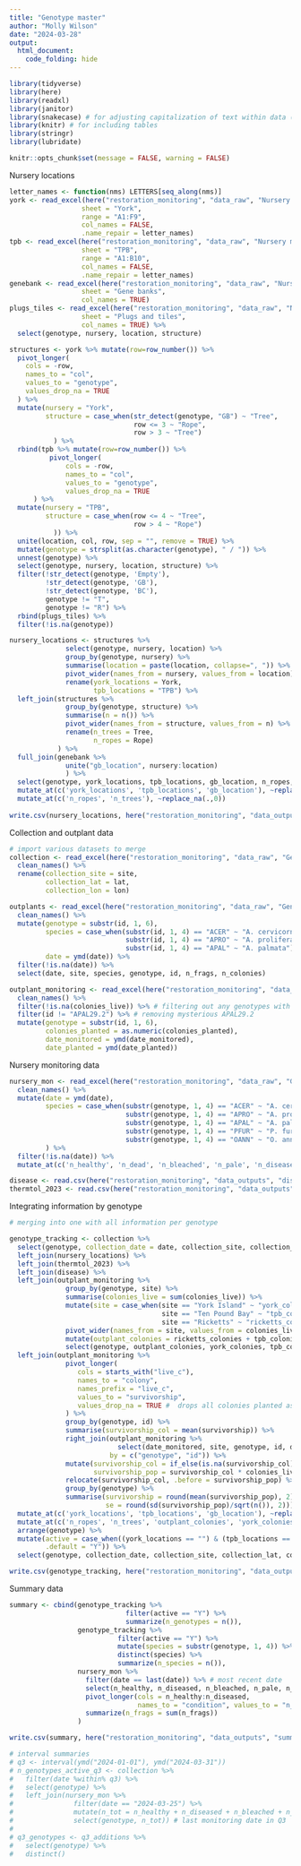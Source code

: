 ```yaml
---
title: "Genotype master"
author: "Molly Wilson"
date: "2024-03-28"
output: 
  html_document:
    code_folding: hide
---
```


```r
library(tidyverse)
library(here) 
library(readxl) 
library(janitor)
library(snakecase) # for adjusting capitalization of text within data (e.g., species names)
library(knitr) # for including tables
library(stringr)
library(lubridate)

knitr::opts_chunk$set(message = FALSE, warning = FALSE)
```

Nursery locations
```r
letter_names <- function(nms) LETTERS[seq_along(nms)]
york <- read_excel(here("restoration_monitoring", "data_raw", "Nursery map.xlsx"), 
                  sheet = "York", 
                  range = "A1:F9",
                  col_names = FALSE, 
                  .name_repair = letter_names)
tpb <- read_excel(here("restoration_monitoring", "data_raw", "Nursery map.xlsx"), 
                  sheet = "TPB", 
                  range = "A1:B10",
                  col_names = FALSE, 
                  .name_repair = letter_names)
genebank <- read_excel(here("restoration_monitoring", "data_raw", "Nursery map.xlsx"), 
                  sheet = "Gene banks",
                  col_names = TRUE)
plugs_tiles <- read_excel(here("restoration_monitoring", "data_raw", "Nursery map.xlsx"), 
                  sheet = "Plugs and tiles", 
                  col_names = TRUE) %>%
  select(genotype, nursery, location, structure)

structures <- york %>% mutate(row=row_number()) %>%
  pivot_longer(
    cols = -row,
    names_to = "col",
    values_to = "genotype",
    values_drop_na = TRUE
  ) %>%
  mutate(nursery = "York",
         structure = case_when(str_detect(genotype, "GB") ~ "Tree",
                               row <= 3 ~ "Rope",
                               row > 3 ~ "Tree")
           ) %>%
  rbind(tpb %>% mutate(row=row_number()) %>%
          pivot_longer(
              cols = -row,
              names_to = "col",
              values_to = "genotype",
              values_drop_na = TRUE
      ) %>%
  mutate(nursery = "TPB",
         structure = case_when(row <= 4 ~ "Tree",
                               row > 4 ~ "Rope")
           )) %>%
  unite(location, col, row, sep = "", remove = TRUE) %>%
  mutate(genotype = strsplit(as.character(genotype), " / ")) %>% 
  unnest(genotype) %>%
  select(genotype, nursery, location, structure) %>%
  filter(!str_detect(genotype, 'Empty'),
         !str_detect(genotype, 'GB'),
         !str_detect(genotype, 'BC'),
         genotype != "T",
         genotype != "R") %>%
  rbind(plugs_tiles) %>%
  filter(!is.na(genotype))

nursery_locations <- structures %>%
              select(genotype, nursery, location) %>%
              group_by(genotype, nursery) %>%
              summarise(location = paste(location, collapse=", ")) %>%
              pivot_wider(names_from = nursery, values_from = location) %>%
              rename(york_locations = York,
                     tpb_locations = "TPB") %>%
  left_join(structures %>%
              group_by(genotype, structure) %>%
              summarise(n = n()) %>%
              pivot_wider(names_from = structure, values_from = n) %>%
              rename(n_trees = Tree,
                     n_ropes = Rope)
            ) %>%
  full_join(genebank %>%
              unite("gb_location", nursery:location)
              ) %>%
  select(genotype, york_locations, tpb_locations, gb_location, n_ropes, n_trees) %>%
  mutate_at(c('york_locations', 'tpb_locations', 'gb_location'), ~replace_na(.,"")) %>%
  mutate_at(c('n_ropes', 'n_trees'), ~replace_na(.,0))
  
write.csv(nursery_locations, here("restoration_monitoring", "data_outputs", "nursery locations.csv"), row.names=FALSE)
```

Collection and outplant data
```r
# import various datasets to merge
collection <- read_excel(here("restoration_monitoring", "data_raw", "Genotype tracking.xlsx"), sheet = "collection") %>%
  clean_names() %>%
  rename(collection_site = site,
         collection_lat = lat,
         collection_lon = lon)

outplants <- read_excel(here("restoration_monitoring", "data_raw", "Genotype tracking.xlsx"), sheet = "outplants") %>% 
  clean_names() %>%
  mutate(genotype = substr(id, 1, 6),
         species = case_when(substr(id, 1, 4) == "ACER" ~ "A. cervicornis",
                             substr(id, 1, 4) == "APRO" ~ "A. prolifera",
                             substr(id, 1, 4) == "APAL" ~ "A. palmata"),
         date = ymd(date)) %>%
  filter(!is.na(date)) %>%
  select(date, site, species, genotype, id, n_frags, n_colonies)

outplant_monitoring <- read_excel(here("restoration_monitoring", "data_raw", "genotype tracking.xlsx"), sheet = "outplant monitoring") %>% 
  clean_names() %>%
  filter(!is.na(colonies_live)) %>% # filtering out any genotypes with missing data
  filter(id != "APAL29.2") %>% # removing mysterious APAL29.2
  mutate(genotype = substr(id, 1, 6),
         colonies_planted = as.numeric(colonies_planted),
         date_monitored = ymd(date_monitored),
         date_planted = ymd(date_planted))
```
Nursery monitoring data

```r
nursery_mon <- read_excel(here("restoration_monitoring", "data_raw", "Genotype tracking.xlsx"), sheet = "nursery monitoring") %>% 
  clean_names() %>%
  mutate(date = ymd(date),
         species = case_when(substr(genotype, 1, 4) == "ACER" ~ "A. cervicornis",
                             substr(genotype, 1, 4) == "APRO" ~ "A. prolifera",
                             substr(genotype, 1, 4) == "APAL" ~ "A. palmata",
                             substr(genotype, 1, 4) == "PFUR" ~ "P. furcata",
                             substr(genotype, 1, 4) == "OANN" ~ "O. annularis"),
         ) %>%
  filter(!is.na(date)) %>%
  mutate_at(c('n_healthy', 'n_dead', 'n_bleached', 'n_pale', 'n_diseased', 'n_other'), ~replace_na(.,0))

disease <- read.csv(here("restoration_monitoring", "data_outputs", "disease.csv"))
thermtol_2023 <- read.csv(here("restoration_monitoring", "data_outputs", "thermtol_2023.csv"))
```

Integrating information by genotype

```r
# merging into one with all information per genotype

genotype_tracking <- collection %>%
  select(genotype, collection_date = date, collection_site, collection_lat, collection_lon) %>%
  left_join(nursery_locations) %>%
  left_join(thermtol_2023) %>%
  left_join(disease) %>%
  left_join(outplant_monitoring %>%
              group_by(genotype, site) %>%
              summarise(colonies_live = sum(colonies_live)) %>%
              mutate(site = case_when(site == "York Island" ~ "york_colonies",
                                      site == "Ten Pound Bay" ~ "tpb_colonies",
                                      site == "Ricketts" ~ "ricketts_colonies")) %>%
              pivot_wider(names_from = site, values_from = colonies_live) %>%
              mutate(outplant_colonies = ricketts_colonies + tpb_colonies + york_colonies) %>% # live colonies
              select(genotype, outplant_colonies, york_colonies, tpb_colonies, ricketts_colonies)) %>%
  left_join(outplant_monitoring %>%
              pivot_longer(
                 cols = starts_with("live_c"),
                 names_to = "colony",
                 names_prefix = "live_c",
                 values_to = "survivorship",
                 values_drop_na = TRUE #  drops all colonies planted as indv (APALs and some APROs)
              ) %>%
              group_by(genotype, id) %>%
              summarise(survivorship_col = mean(survivorship)) %>%
              right_join(outplant_monitoring %>%
                           select(date_monitored, site, genotype, id, date_planted, colonies_planted, colonies_live),
                         by = c("genotype", "id")) %>%
              mutate(survivorship_col = if_else(is.na(survivorship_col), 100, survivorship_col),
                     survivorship_pop = survivorship_col * colonies_live / colonies_planted) %>%
              relocate(survivorship_col, .before = survivorship_pop) %>%
              group_by(genotype) %>%
              summarise(survivorship = round(mean(survivorship_pop), 2),
                        se = round(sd(survivorship_pop)/sqrt(n()), 2))) %>%
  mutate_at(c('york_locations', 'tpb_locations', 'gb_location'), ~replace_na(.,"")) %>%
  mutate_at(c('n_ropes', 'n_trees', 'outplant_colonies', 'york_colonies', 'tpb_colonies', 'ricketts_colonies'), ~replace_na(.,0)) %>%
  arrange(genotype) %>%
  mutate(active = case_when((york_locations == "") & (tpb_locations == "") & (gb_location == "") ~ "N",
         .default = "Y")) %>%
  select(genotype, collection_date, collection_site, collection_lat, collection_lon, york_locations, tpb_locations, gb_location, mean_infection, survivorship_bl2023 = survivorship, min_thermtol_bl2023 = min_thermtolerance, active) # removing outplant results for now until we start outplanting again

write.csv(genotype_tracking, here("restoration_monitoring", "data_outputs", "genotype tracking.csv"), row.names=FALSE)
```

Summary data
```r
summary <- cbind(genotype_tracking %>%
                             filter(active == "Y") %>%
                             summarize(n_genotypes = n()), 
                 genotype_tracking %>%
                           filter(active == "Y") %>%
                           mutate(species = substr(genotype, 1, 4)) %>%
                           distinct(species) %>%
                           summarize(n_species = n()), 
                 nursery_mon %>% 
                   filter(date == last(date)) %>% # most recent date
                   select(n_healthy, n_diseased, n_bleached, n_pale, n_other) %>%
                   pivot_longer(cols = n_healthy:n_diseased, 
                                names_to = "condition", values_to = "n_frags") %>%
                   summarize(n_frags = sum(n_frags))
                 )

write.csv(summary, here("restoration_monitoring", "data_outputs", "summary.csv"), row.names=FALSE)

# interval summaries
# q3 <- interval(ymd("2024-01-01"), ymd("2024-03-31"))
# n_genotypes_active_q3 <- collection %>%
#   filter(date %within% q3) %>%
#   select(genotype) %>%
#   left_join(nursery_mon %>% 
#               filter(date == "2024-03-25") %>%
#               mutate(n_tot = n_healthy + n_diseased + n_bleached + n_pale) %>%
#               select(genotype, n_tot)) # last monitoring date in Q3
# 
# q3_genotypes <- q3_additions %>% 
#   select(genotype) %>%
#   distinct()
```



